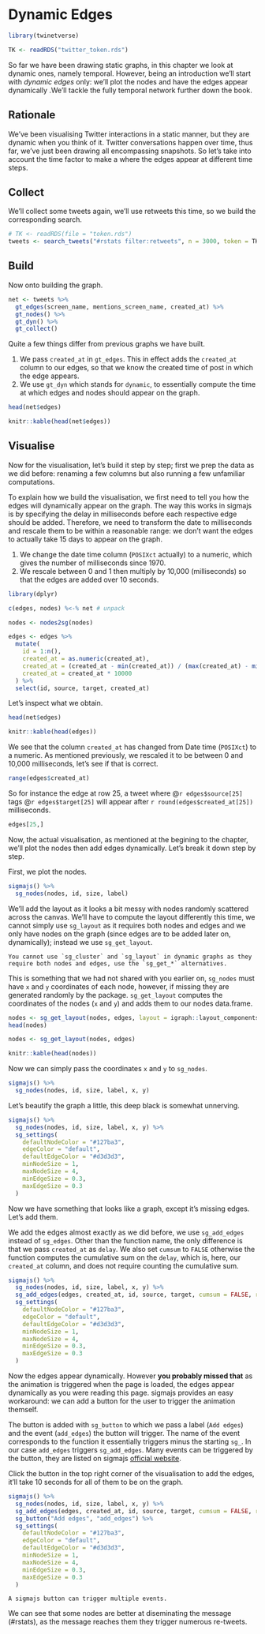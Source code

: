 # Dynamic Edges {#dynamic}

```r
library(twinetverse)

TK <- readRDS("twitter_token.rds")
```

So far we have been drawing static graphs, in this chapter we look at dynamic ones, namely temporal. However, being an introduction we'll start with _dynamic edges_ only: we'll plot the nodes and have the edges appear dynamically .We'll tackle the fully temporal network further down the book. 

## Rationale

We've been visualising Twitter interactions in a static manner, but they are dynamic when you think of it. Twitter conversations happen over time, thus far, we've just been drawing all encompassing snapshots. So let's take into account the time factor to make a where the edges appear at different time steps.

## Collect

We'll collect some tweets again, we'll use retweets this time, so we build the corresponding search.

```r
# TK <- readRDS(file = "token.rds")
tweets <- search_tweets("#rstats filter:retweets", n = 3000, token = TK, include_rts = TRUE)
```

## Build

Now onto building the graph.

```r
net <- tweets %>% 
  gt_edges(screen_name, mentions_screen_name, created_at) %>% 
  gt_nodes() %>% 
  gt_dyn() %>% 
  gt_collect()
```

Quite a few things differ from previous graphs we have built.

1. We pass `created_at` in `gt_edges`. This in effect adds the `created_at` column to our edges, so that we know the created time of post in which the edge appears.
2. We use `gt_dyn` which stands for `dynamic`, to essentially compute the time at which edges and nodes should appear on the graph.

```r
head(net$edges)
```

```r
knitr::kable(head(net$edges))
```

## Visualise

Now for the visualisation, let's build it step by step; first we prep the data as we did before: renaming a few columns but also running a few unfamiliar computations.

To explain how we build the visualisation, we first need to tell you how the edges will dynamically appear on the graph. The way this works in sigmajs is by specifying the delay in milliseconds before each respective edge should be added. Therefore, we need to transform the date to milliseconds and rescale them to be within a reasonable range: we don't want the edges to actually take 15 days to appear on the graph.

1. We change the date time column (`POSIXct` actually) to a numeric, which gives the number of milliseconds since 1970.
2. We rescale between 0 and 1 then multiply by 10,000 (milliseconds) so that the edges are added over 10 seconds.

```r
library(dplyr)

c(edges, nodes) %<-% net # unpack

nodes <- nodes2sg(nodes)

edges <- edges %>% 
  mutate(
    id = 1:n(),
    created_at = as.numeric(created_at),
    created_at = (created_at - min(created_at)) / (max(created_at) - min(created_at)),
    created_at = created_at * 10000
  ) %>% 
  select(id, source, target, created_at)
```

Let's inspect what we obtain.

```r
head(net$edges)
```

```r
knitr::kable(head(edges))
```

We see that the column `created_at` has changed from Date time (`POSIXct`) to a numeric. As mentioned previously, we rescaled it to be between 0 and 10,000 milliseconds, let's see if that is correct.

```r
range(edges$created_at)
```

So for instance the edge at row 25, a tweet where \@`r edges$source[25]` tags \@`r edges$target[25]` will appear after `r round(edges$created_at[25])` milliseconds. 

```r
edges[25,]
```

Now, the actual visualisation, as mentioned at the begining to the chapter, we'll plot the nodes then add edges dynamically. Let's break it down step by step. 

First, we plot the nodes.

```r
sigmajs() %>% 
  sg_nodes(nodes, id, size, label) 
```

We'll add the layout as it looks a bit messy with nodes randomly scattered across the canvas. We'll have to compute the layout differently this time, we cannot simply use `sg_layout` as it requires both nodes and edges and we only have nodes on the graph (since edges are to be added later on, dynamically); instead we use `sg_get_layout`.

```block
You cannot use `sg_cluster` and `sg_layout` in dynamic graphs as they require both nodes and edges, use the `sg_get_*` alternatives.
```

This is something that we had not shared with you earlier on, `sg_nodes` must have `x` and `y` coordinates of each node, however, if missing they are generated randomly by the package. `sg_get_layout` computes the coordinates of the nodes (`x` and `y`) and adds them to our nodes data.frame.

```r
nodes <- sg_get_layout(nodes, edges, layout = igraph::layout_components)
head(nodes)
```

```r
nodes <- sg_get_layout(nodes, edges)

knitr::kable(head(nodes))
```

Now we can simply pass the coordinates `x` and `y` to `sg_nodes`.

```r
sigmajs() %>% 
  sg_nodes(nodes, id, size, label, x, y) 
```

Let's beautify the graph a little, this deep black is somewhat unnerving.

```r
sigmajs() %>% 
  sg_nodes(nodes, id, size, label, x, y) %>%
  sg_settings(
    defaultNodeColor = "#127ba3",
    edgeColor = "default",
    defaultEdgeColor = "#d3d3d3",
    minNodeSize = 1,
    maxNodeSize = 4,
    minEdgeSize = 0.3,
    maxEdgeSize = 0.3
  )
```

Now we have something that looks like a graph, except it's missing edges. Let's add them.

We add the edges almost exactly as we did before, we use `sg_add_edges` instead of `sg_edges`. Other than the function name, the only difference is that we pass `created_at` as `delay`. We also set `cumsum` to `FALSE` otherwise the function computes the cumulative sum on the `delay`, which is, here, our `created_at` column, and does not require counting the cumulative sum.

```r
sigmajs() %>% 
  sg_nodes(nodes, id, size, label, x, y) %>%
  sg_add_edges(edges, created_at, id, source, target, cumsum = FALSE, refresh = TRUE) %>% 
  sg_settings(
    defaultNodeColor = "#127ba3",
    edgeColor = "default",
    defaultEdgeColor = "#d3d3d3",
    minNodeSize = 1,
    maxNodeSize = 4,
    minEdgeSize = 0.3,
    maxEdgeSize = 0.3
  )
```

Now the edges appear dynamically. However **you probably missed that** as the animation is triggered when the page is loaded, the edges appear dynamically as you were reading this page. sigmajs provides an easy workaround: we can add a button for the user to trigger the animation themself.

The button is added with `sg_button` to which we pass a label (`Add edges`) and the event (`add_edges`) the button will trigger. The name of the event corresponds to the function it essentially triggers minus the starting `sg_`. In our case `add_edges` triggers `sg_add_edges`. Many events can be triggered by the button, they are listed on sigmajs [official website](http://sigmajs.john-coene.com/articles/buttons.html).  

Click the button in the top right corner of the visualisation to add the edges, it'll take 10 seconds for all of them to be on the graph.

```r
sigmajs() %>% 
  sg_nodes(nodes, id, size, label, x, y) %>%
  sg_add_edges(edges, created_at, id, source, target, cumsum = FALSE, refresh = TRUE) %>% 
  sg_button("Add edges", "add_edges") %>% 
  sg_settings(
    defaultNodeColor = "#127ba3",
    edgeColor = "default",
    defaultEdgeColor = "#d3d3d3",
    minNodeSize = 1,
    maxNodeSize = 4,
    minEdgeSize = 0.3,
    maxEdgeSize = 0.3
  )
```

```block
A sigmajs button can trigger multiple events.
```

We can see that some nodes are better at diseminating the message (#rstats), as the message reaches them they trigger numerous re-tweets.

